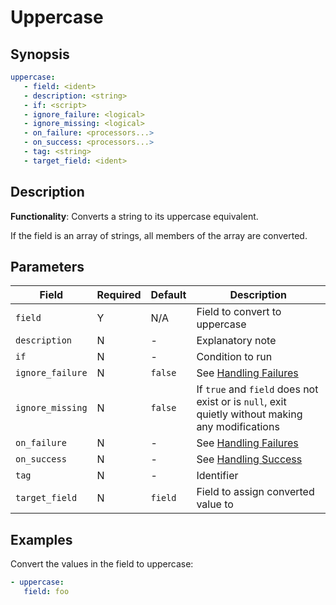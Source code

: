 # Uppercase

## Synopsis

```yaml {2}
uppercase:
   - field: <ident>
   - description: <string>
   - if: <script>
   - ignore_failure: <logical>
   - ignore_missing: <logical>
   - on_failure: <processors...>
   - on_success: <processors...>
   - tag: <string>
   - target_field: <ident>
```

## Description

**Functionality**: Converts a string to its uppercase equivalent.

If the field is an array of strings, all members of the array are converted.

## Parameters

|Field|Required|Default|Description|
|---|---|---|---|
|`field`|Y|N/A|Field to convert to uppercase|
|`description`|N|-|Explanatory note|
|`if`|N|-|Condition to run|
|`ignore_failure`|N|`false`|See [Handling Failures](../handling-failures.mdx)|
|`ignore_missing`|N|`false`|If `true` and `field` does not exist or is `null`, exit quietly without making any modifications|
|`on_failure`|N|-|See [Handling Failures](../handling-failures.mdx)|
|`on_success`|N|-|See [Handling Success](../handling-success.mdx)|
|`tag`|N|-|Identifier|
|`target_field`|N|`field`|Field to assign converted value to|

## Examples

Convert the values in the field to uppercase:

```yaml
- uppercase:
   field: foo
```
